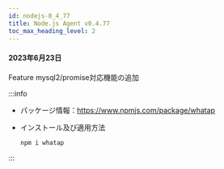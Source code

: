 ```yaml
---
id: nodejs-0_4_77
title: Node.js Agent v0.4.77
toc_max_heading_level: 2
---
```


#### 2023年6月23日

<p><Status>Feature</Status> mysql2/promise対応機能の追加</p>

:::info

-   パッケージ情報：https://www.npmjs.com/package/whatap

-   インストール及び適用方法

    ```bash
    npm i whatap
    ```

:::
